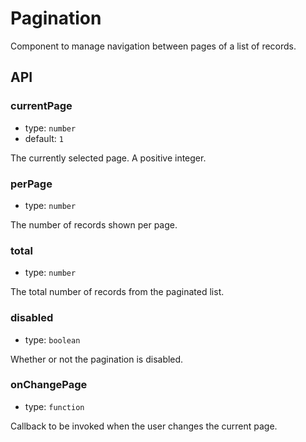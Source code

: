 
<Meta
  title="Packages/VideoPress/Pagination"
  component={Pagination}
/>

# Pagination
Component to manage navigation between pages of a list of records.

<Canvas withSource="open">
  <Story id="packages-videopress-pagination--default" />
</Canvas>

## API

### currentPage

- type: `number`
- default: `1`

The currently selected page. A positive integer.

### perPage

- type: `number`

The number of records shown per page.

### total

- type: `number`

The total number of records from the paginated list.

### disabled

- type: `boolean`

Whether or not the pagination is disabled.

### onChangePage

- type: `function`

Callback to be invoked when the user changes the current page.
